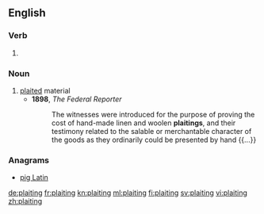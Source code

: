 ==English==

===Verb===
{{head|en|present participle}}

# {{present participle of|plait|lang=en}}

===Noun===
{{en-noun}}

# [[plait]]ed material
#* '''1898''', ''The Federal Reporter''
#*: The witnesses were introduced for the purpose of proving the cost of hand-made linen and woolen '''plaitings''', and their testimony related to the salable or merchantable character of the goods as they ordinarily could be presented by hand {{...}}

===Anagrams===
* [[pig Latin#English|pig Latin]]

[[de:plaiting]]
[[fr:plaiting]]
[[kn:plaiting]]
[[ml:plaiting]]
[[fi:plaiting]]
[[sv:plaiting]]
[[vi:plaiting]]
[[zh:plaiting]]